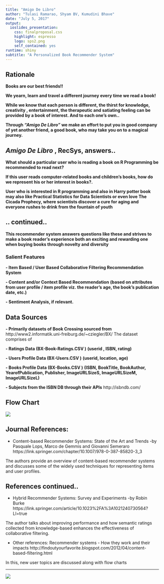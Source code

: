 ---
title: "Amigo De Libro"
author: "Tulasi Ramarao, Shyam BV, Kumudini Bhave"
date: "July 5, 2017"
output:
  ioslides_presentation:
    css: finalproposal.css
    highlight: espresso
    logo: sps2.png
    self_contained: yes
runtime: shiny
subtitle: "A Personalized Book Recommender System"
---




## Rationale


**Books are our best friends!!** 

**We yearn, learn and travel a different journey every time we read a book!**

**While we know that each person is different, the thirst for knowledge, creativity , entertainment, the therapeutic and satiating feeling can be provided by a book of interest. And to each one's own..**

**Through *"Amigo De Libro"* we make an effort to put you in good company of yet another friend, a good book, who may take you on to a magical journey.**
 

## *Amigo De Libro* **, RecSys, answers..**


**What should a particular user who is reading a book on R Programming be recommended to read next? **

**If this user reads computer-related books and children's books, how do we represent his or her interest in books?.**

**User who is interested in R programming and also in Harry potter book may also like Practical Statistics for Data Scientists or even love The Cicada Prophecy, where scientists discover a cure for aging and everyone rushes to drink from the fountain of youth**


## .. continued..

**This recommender system answers questions like these and strives to make a book reader's experience both an exciting and rewarding one when buying books through novelty and diversity**

### **Salient Features**

**- Item Based / User Based Collaborative Filtering Recommendation System**

**- Content and/or Context Based Recommendation**
**(based on attributes from user profile / item profile viz. the reader's age, the book's publication date, etc.)**

**- Sentiment Analysis, if relevant.**


## Data Sources

**- Primarily datasets of Book Crossing sourced from**
http://www2.informatik.uni-freiburg.de/~cziegler/BX/
The dataset comprises of 

**- Ratings Data (BX-Book-Ratings.CSV )**
     **(userid , ISBN, rating)**
     
**- Users Profile Data (BX-Users.CSV )**
     **(userid, location, age)**

**- Books Profile Data (BX-Books.CSV )**
     **(ISBN, BookTitle, BookAuthor, YearofPublication, Publisher, ImageURLSizeS, ImageURLSizeM, ImageURLSizeL)**

**- Subjects from the ISBN DB through their APIs** http://isbndb.com/

## Flow Chart

![](owl2.jpg)


## Journal References:

-	Content-based Recommender Systems: State of the Art and Trends   -by Pasquale Lops, Marco de Gemmis and Giovanni Semeraro
https://link.springer.com/chapter/10.1007/978-0-387-85820-3_3

The authors provide an overview of content-based recommender systems and discusses some of the widely used techniques for representing items and user profiles.


## References continued..

-  Hybrid Recommender Systems: Survey and Experiments -by Robin Burke
https://link.springer.com/article/10.1023%2FA%3A1021240730564?LI=true

The author talks about improving performance and how semantic ratings collected from knowledge-based enhances the effectiveness of collaborative filtering.

-  Other references: Recommender systems - How they work and their impacts
http://findoutyourfavorite.blogspot.com/2012/04/content-based-filtering.html

In this, new user topics are discussed along with flow charts


*****

![](markt.jpg) 


